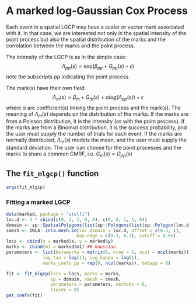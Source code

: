 # A marked log-Gaussian Cox Process {#marked}

Each event in a spatial LGCP may have a scalar or vector mark associated with it. In that case, we are interested not only in the spatial intensity of the point process but also the spatial distribution of the marks and the correlation between the marks and the point process. 

The intensity of the LGCP is as in the simple case:
$$\Lambda_{pp}(s) = \text{exp}(\beta_{pp} + G_{pp}(s) + \epsilon)$$
note the subscripts $pp$ indicating the point process. 

The mark(s) have their own field:
$$\Lambda_m(s)=\beta_{m}+G_m(s)+\alpha   log(\Lambda_{pp}(s)) +\epsilon$$
where $\alpha$ are coefficient(s) linking the point process and the mark(s). 
The meaning of $\Lambda_m(s)$ depends on the distribution of the marks. If the marks are from a Poisson distribution, it is the intensity (as with the point process). If the marks are from a Binomial distribution, it is the success probability, and the user must supply the number of trials for each event. If the marks are normally distributed, $\Lambda_m(s)$ models the mean, and the user must supply the standard deviation.
The user can choose for the point processes and the marks to share a common GMRF, i.e. $G_m(s) = G_{pp}(s)$

## The `fit_mlgcp()` function

```r
args(fit_mlgcp)
```

### Fitting a marked LGCP

```r
data(marked, package = "stelfi")
loc.d <- 3 * cbind(c(0, 1, 1, 0, 0), c(0, 0, 1, 1, 0))
domain <- sp::SpatialPolygons(list(sp::Polygons(list(sp::Polygon(loc.d)),'0')))
smesh <- INLA::inla.mesh.2d(loc.domain = loc.d, offset = c(0.3, 1), 
                           max.edge = c(0.3, 0.7), cutoff = 0.05)
locs <- cbind(x = marked$x, y = marked$y)
marks <- cbind(m1 = marked$m1) ## Gaussian
parameters <- list(betamarks = matrix(0, nrow = 1, ncol = ncol(marks)) ,
              log_tau = log(1), log_kappa = log(1),
              marks_coefs_pp = rep(0, ncol(marks)), betapp = 0)

fit <- fit_mlgcp(locs = locs, marks = marks,
                 sp = domain, smesh = smesh,
                 parameters = parameters, methods = 0,
                 fields = 0)
get_coefs(fit)
```